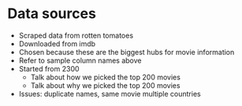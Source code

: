 # Data sources

* Scraped data from rotten tomatoes
* Downloaded from imdb
* Chosen because these are the biggest hubs for movie information
* Refer to sample column names above
* Started from 2300
  * Talk about how we picked the top 200 movies
  * Talk about why we picked the top 200 movies
* Issues: duplicate names, same movie multiple countries
